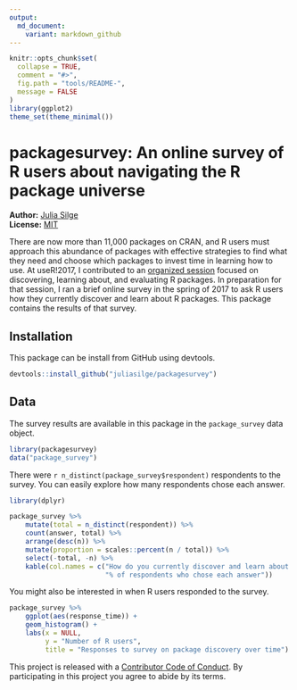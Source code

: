 ```yaml
---
output:
  md_document:
    variant: markdown_github
---
```


<!-- README.md is generated from README.Rmd. Please edit that file -->

```r
knitr::opts_chunk$set(
  collapse = TRUE,
  comment = "#>",
  fig.path = "tools/README-",
  message = FALSE
)
library(ggplot2)
theme_set(theme_minimal())
```

# packagesurvey: An online survey of R users about navigating the R package universe

**Author:** [Julia Silge](http://juliasilge.com/) <br/>
**License:** [MIT](https://opensource.org/licenses/MIT)


There are now more than 11,000 packages on CRAN, and R users must approach this abundance of packages with effective strategies to find what they need and choose which packages to invest time in learning how to use. At useR!2017, I contributed to an [organized session](http://sched.co/AypJ) focused on discovering, learning about, and evaluating R packages. In preparation for that session, I ran a brief online survey in the spring of 2017 to ask R users how they currently discover and learn about R packages. This package contains the results of that survey.

## Installation

This package can be install from GitHub using devtools.

```r
devtools::install_github("juliasilge/packagesurvey")
```

## Data

The survey results are available in this package in the `package_survey` data object.

```r
library(packagesurvey)
data("package_survey")
```

There were `r n_distinct(package_survey$respondent)` respondents to the survey. You can easily explore how many respondents chose each answer.

```r
library(dplyr)

package_survey %>%
    mutate(total = n_distinct(respondent)) %>%
    count(answer, total) %>%
    arrange(desc(n)) %>%
    mutate(proportion = scales::percent(n / total)) %>% 
    select(-total, -n) %>%
    kable(col.names = c("How do you currently discover and learn about R packages",
                        "% of respondents who chose each answer"))
```

You might also be interested in when R users responded to the survey.

```r
package_survey %>%
    ggplot(aes(response_time)) +
    geom_histogram() +
    labs(x = NULL,
         y = "Number of R users",
         title = "Responses to survey on package discovery over time")
```


This project is released with a [Contributor Code of Conduct](CONDUCT.md). By participating in this project you agree to abide by its terms.



